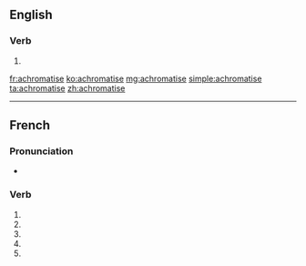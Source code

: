 ==English==

===Verb===
{{en-verb|achromatis}}

# {{standard spelling of|from=Non-Oxford British spelling|lang=en|achromatize}}

[[fr:achromatise]]
[[ko:achromatise]]
[[mg:achromatise]]
[[simple:achromatise]]
[[ta:achromatise]]
[[zh:achromatise]]

----
{{also|achromatisé}}
==French==

===Pronunciation===
* {{homophones|achromatisent|achromatises|lang=fr}}

===Verb===
{{fr-verb form}}

# {{conjugation of|achromatiser||1|s|pres|ind|lang=fr}}
# {{conjugation of|achromatiser||3|s|pres|ind|lang=fr}}
# {{conjugation of|achromatiser||1|s|pres|sub|lang=fr}}
# {{conjugation of|achromatiser||3|s|pres|sub|lang=fr}}
# {{conjugation of|achromatiser||2|s|imp|lang=fr}}

{{rfc-auto}}